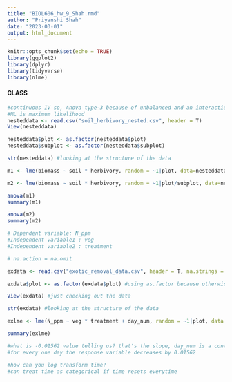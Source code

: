 ---
title: "BIOL606_hw_9_Shah.rmd"
author: "Priyanshi Shah"
date: "2023-03-01"
output: html_document
---

```{r setup, include=FALSE}
knitr::opts_chunk$set(echo = TRUE)
library(ggplot2)
library(dplyr)
library(tidyverse)
library(nlme)
```


#### CLASS 
```{r}
#continuous IV so, Anova type-3 because of unbalanced and an interaction
#ML is maximum likelihood
nesteddata <- read.csv("soil_herbivory_nested.csv", header = T)
View(nesteddata)

nesteddata$plot <- as.factor(nesteddata$plot)
nesteddata$subplot <- as.factor(nesteddata$subplot)

str(nesteddata) #looking at the structure of the data

m1 <- lme(biomass ~ soil * herbivory, random = ~1|plot, data=nesteddata, method = "ML")

m2 <- lme(biomass ~ soil * herbivory, random = ~1|plot/subplot, data=nesteddata, method = "ML")

anova(m1)
summary(m1)

anova(m2)
summary(m2)

```


```{r}
# Dependent variable: N_ppm
#Independent variable1 : veg
#Independent variable2 : treatment

# na.action = na.omit

exdata <- read.csv("exotic_removal_data.csv", header = T, na.strings = ".") #importing the dataset

exdata$plot <- as.factor(exdata$plot) #using as.factor because otherwise R wouldn't understand that plots are not just numbers 

View(exdata) #just checking out the data

str(exdata) #looking at the structure of the data

exlme <- lme(N_ppm ~ veg * treatment + day_num, random = ~1|plot, data = exdata, na.action = na.omit, method = "ML")

summary(exlme)

#what is -0.01562 value telling us? that's the slope, day_num is a continuous number so that is the slope
#for every one day the response variable decreases by 0.01562

#how can you log transform time?
#can treat time as categorical if time resets everytime 

```